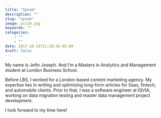 ```yaml
---
title: "Ipsum"
description: ""
slug: "ipsum"
image: pic10.jpg
keywords: ""
categories: 
    - ""
    - ""
date: 2017-10-31T21:28:43-05:00
draft: false
---
```


My name is Jefin Joseph. 
And I'm a Masters in Analytics and Management student at London Business School.

Before LBS, I worked for a London-based content marketing agency. My expertise lies in writing and optimizing long-form articles for Saas, fintech, and automobile clients. Prior to that, I was a software engineer at IQVIA, working on data migration testing and master data management project development.

I look forward to my time here!